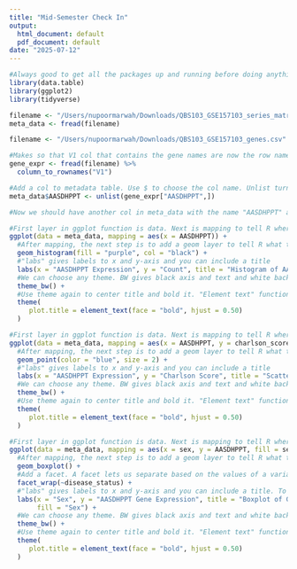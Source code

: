 ```yaml
---
title: "Mid-Semester Check In"
output:
  html_document: default
  pdf_document: default
date: "2025-07-12"
---
```


```r
#Always good to get all the packages up and running before doing anything else
library(data.table) 
library(ggplot2)
library(tidyverse)
```

```r
filename <- "/Users/nupoormarwah/Downloads/QBS103_GSE157103_series_matrix-1.csv"
meta_data <- fread(filename)

filename <- "/Users/nupoormarwah/Downloads/QBS103_GSE157103_genes.csv"

#Makes so that V1 col that contains the gene names are now the row names 
gene_expr <- fread(filename) %>%
  column_to_rownames("V1")

#Add a col to metadata table. Use $ to choose the col name. Unlist turns it into a vector
meta_data$AASDHPPT <- unlist(gene_expr["AASDHPPT",])

#Now we should have another col in meta_data with the name "AASDHPPT" and all its associated row values from gene_expr
```

```r
#First layer in ggplot function is data. Next is mapping to tell R where to put the cols and rows on the plot. "aes" is part of the mapping layer and tells R what to make the x and y-axis. Since this is a histogram, we only need to assign x-axis
ggplot(data = meta_data, mapping = aes(x = AASDHPPT)) + 
  #After mapping, the next step is to add a geom layer to tell R what type of plot you want to make. You can use "fill" to change the color of the entire shape or "color" to change the outline 
  geom_histogram(fill = "purple", col = "black") +
  #"labs" gives labels to x and y-axis and you can include a title
  labs(x = "AASDHPPT Expression", y = "Count", title = "Histogram of AASDHPPT Gene Expression") +
  #We can choose any theme. BW gives black axis and text and white background
  theme_bw() +
  #Use theme again to center title and bold it. "Element text" function says that the element in the plot title is a text element. "hjust" is horizontal adjustment (0 = all the way to the left, 1 = all the way to the right, so center = 0.50)
  theme(
     plot.title = element_text(face = "bold", hjust = 0.50)
  )
```
```r
#First layer in ggplot function is data. Next is mapping to tell R where to put the cols and rows on the plot. "aes" is part of the mapping layer and tells R what to make the x- and y-axis. Since this is a scatterplot, we need both x- and y-axis. I chose Charlson Score as the continuous variable here
ggplot(data = meta_data, mapping = aes(x = AASDHPPT, y = charlson_score)) + 
  #After mapping, the next step is to add a geom layer to tell R what type of plot you want to make. You can use "color" to change the color of the dots in the scatterplot 
  geom_point(color = "blue", size = 2) +
  #"labs" gives labels to x and y-axis and you can include a title
  labs(x = "AASDHPPT Expression", y = "Charlson Score", title = "Scatterplot of Charlson Score vs. AASDHPPT Gene Expression") +
  #We can choose any theme. BW gives black axis and text and white background
  theme_bw() +
  #Use theme again to center title and bold it. "Element text" function says that the element in the plot title is a text element. "hjust" is horizontal adjustment (0 = all the way to the left, 1 = all the way to the right, so center = 0.50)
  theme(
     plot.title = element_text(face = "bold", hjust = 0.50)
  )
```

```r
#First layer in ggplot function is data. Next is mapping to tell R where to put the cols and rows on the plot. "aes" is part of the mapping layer and tells R what to make the x and y-axis. Since this is a boxplot, we need both x- and y-axis. I chose sex and disease status as my categorical variables
ggplot(data = meta_data, mapping = aes(x = sex, y = AASDHPPT, fill = sex)) + 
  #After mapping, the next step is to add a geom layer to tell R what type of plot you want to make
  geom_boxplot() +
  #Add a facet. A facet lets us separate based on the values of a variable. Here, it would be the "disease_status" var
  facet_wrap(~disease_status) +
  #"labs" gives labels to x and y-axis and you can include a title. To change the legend, use "fill" since we used that up top
  labs(x = "Sex", y = "AASDHPPT Gene Expression", title = "Boxplot of Gene Expression by Disease Status and Sex", 
       fill = "Sex") +
  #We can choose any theme. BW gives black axis and text and white background
  theme_bw() +
  #Use theme again to center title and bold it. "Element text" function says that the element in the plot title is a text element. "hjust" is horizontal adjustment (0 = all the way to the left, 1 = all the way to the right, so center = 0.50)
  theme(
     plot.title = element_text(face = "bold", hjust = 0.50)
  )
```

